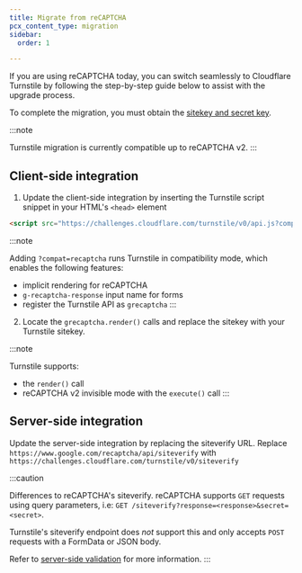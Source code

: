 ```yaml
---
title: Migrate from reCAPTCHA
pcx_content_type: migration
sidebar:
  order: 1

---
```


If you are using reCAPTCHA today, you can switch seamlessly to Cloudflare Turnstile by following the step-by-step guide below to assist with the upgrade process.

To complete the migration, you must obtain the [sitekey and secret key](/turnstile/get-started/#get-a-sitekey-and-secret-key).

:::note

Turnstile migration is currently compatible up to reCAPTCHA v2. 
:::

## Client-side integration

1. Update the client-side integration by inserting the Turnstile script snippet in your HTML's `<head>` element

<div>

```html title="Turnstile script snippet"
<script src="https://challenges.cloudflare.com/turnstile/v0/api.js?compat=recaptcha" async defer></script>
```

:::note

Adding `?compat=recaptcha` runs Turnstile in compatibility mode, which
enables the following features:

- implicit rendering for reCAPTCHA
- `g-recaptcha-response` input name for forms
- register the Turnstile API as `grecaptcha` 
:::

</div>

2. Locate the `grecaptcha.render()` calls and replace the sitekey with your Turnstile sitekey.

:::note

Turnstile supports:

- the `render()` call
- reCAPTCHA v2 invisible mode with the `execute()` call 
:::

## Server-side integration

Update the server-side integration by replacing the siteverify URL. Replace `https://www.google.com/recaptcha/api/siteverify` with `https://challenges.cloudflare.com/turnstile/v0/siteverify`

:::caution

Differences to reCAPTCHA's siteverify. reCAPTCHA supports `GET` requests using query parameters, i.e: `GET /siteverify?response=<response>&secret=<secret>`.

Turnstile's siteverify endpoint does _not_ support this and only accepts `POST` requests with a FormData or JSON body.

Refer to [server-side validation](/turnstile/get-started/server-side-validation/) for more information. 
:::
